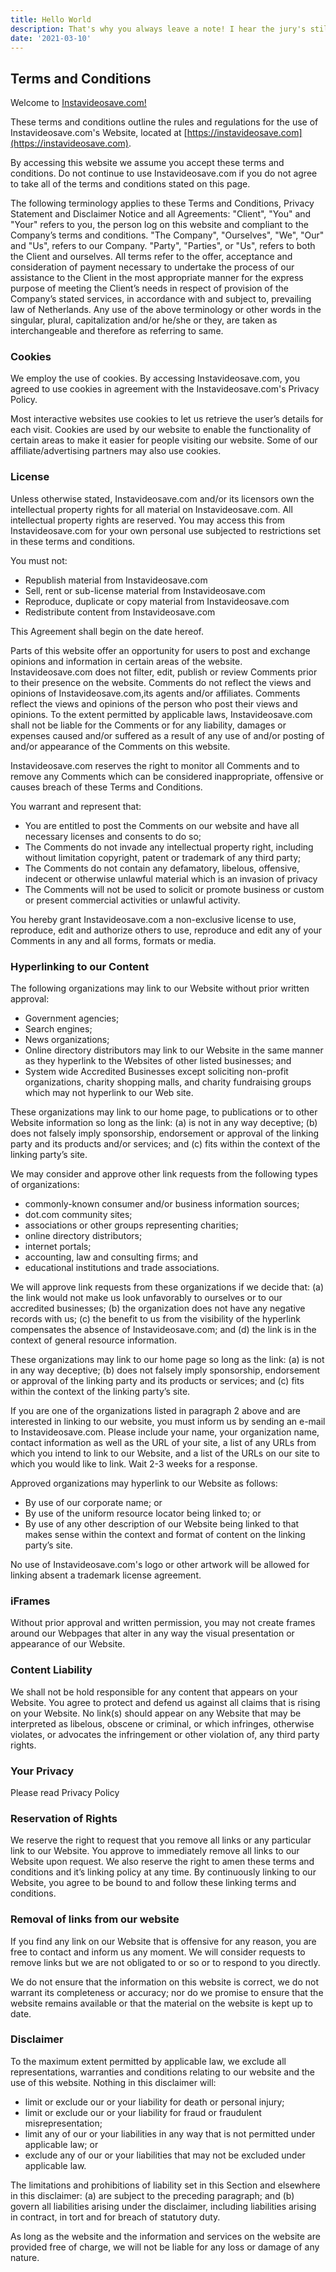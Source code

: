 ```yaml
---
title: Hello World
description: That's why you always leave a note! I hear the jury's still out on science. Did you enjoy your meal, Mom? You drank it fast enough. I'm half machine. I'm a monster. We just call it a sausage.
date: '2021-03-10'
---
```


<div class="nuxt-content">

## [<span class="icon icon-link"></span>](#terms-and-conditions)**Terms and Conditions**

Welcome to [Instavideosave.com!](https://instavideosave.com)

These terms and conditions outline the rules and regulations for the use of Instavideosave.com's Website, located at [https://instavideosave.com](https://instavideosave.com).

By accessing this website we assume you accept these terms and conditions. Do not continue to use Instavideosave.com if you do not agree to take all of the terms and conditions stated on this page.

The following terminology applies to these Terms and Conditions, Privacy Statement and Disclaimer Notice and all Agreements: "Client", "You" and "Your" refers to you, the person log on this website and compliant to the Company’s terms and conditions. "The Company", "Ourselves", "We", "Our" and "Us", refers to our Company. "Party", "Parties", or "Us", refers to both the Client and ourselves. All terms refer to the offer, acceptance and consideration of payment necessary to undertake the process of our assistance to the Client in the most appropriate manner for the express purpose of meeting the Client’s needs in respect of provision of the Company’s stated services, in accordance with and subject to, prevailing law of Netherlands. Any use of the above terminology or other words in the singular, plural, capitalization and/or he/she or they, are taken as interchangeable and therefore as referring to same.

### [<span class="icon icon-link"></span>](#cookies)**Cookies**

We employ the use of cookies. By accessing Instavideosave.com, you agreed to use cookies in agreement with the Instavideosave.com's Privacy Policy.

Most interactive websites use cookies to let us retrieve the user’s details for each visit. Cookies are used by our website to enable the functionality of certain areas to make it easier for people visiting our website. Some of our affiliate/advertising partners may also use cookies.

### [<span class="icon icon-link"></span>](#license)**License**

Unless otherwise stated, Instavideosave.com and/or its licensors own the intellectual property rights for all material on Instavideosave.com. All intellectual property rights are reserved. You may access this from Instavideosave.com for your own personal use subjected to restrictions set in these terms and conditions.

You must not:

*   Republish material from Instavideosave.com
*   Sell, rent or sub-license material from Instavideosave.com
*   Reproduce, duplicate or copy material from Instavideosave.com
*   Redistribute content from Instavideosave.com

This Agreement shall begin on the date hereof.

Parts of this website offer an opportunity for users to post and exchange opinions and information in certain areas of the website. Instavideosave.com does not filter, edit, publish or review Comments prior to their presence on the website. Comments do not reflect the views and opinions of Instavideosave.com,its agents and/or affiliates. Comments reflect the views and opinions of the person who post their views and opinions. To the extent permitted by applicable laws, Instavideosave.com shall not be liable for the Comments or for any liability, damages or expenses caused and/or suffered as a result of any use of and/or posting of and/or appearance of the Comments on this website.

Instavideosave.com reserves the right to monitor all Comments and to remove any Comments which can be considered inappropriate, offensive or causes breach of these Terms and Conditions.

You warrant and represent that:

*   You are entitled to post the Comments on our website and have all necessary licenses and consents to do so;
*   The Comments do not invade any intellectual property right, including without limitation copyright, patent or trademark of any third party;
*   The Comments do not contain any defamatory, libelous, offensive, indecent or otherwise unlawful material which is an invasion of privacy
*   The Comments will not be used to solicit or promote business or custom or present commercial activities or unlawful activity.

You hereby grant Instavideosave.com a non-exclusive license to use, reproduce, edit and authorize others to use, reproduce and edit any of your Comments in any and all forms, formats or media.

### [<span class="icon icon-link"></span>](#hyperlinking-to-our-content)**Hyperlinking to our Content**

The following organizations may link to our Website without prior written approval:

*   Government agencies;
*   Search engines;
*   News organizations;
*   Online directory distributors may link to our Website in the same manner as they hyperlink to the Websites of other listed businesses; and
*   System wide Accredited Businesses except soliciting non-profit organizations, charity shopping malls, and charity fundraising groups which may not hyperlink to our Web site.

These organizations may link to our home page, to publications or to other Website information so long as the link: (a) is not in any way deceptive; (b) does not falsely imply sponsorship, endorsement or approval of the linking party and its products and/or services; and (c) fits within the context of the linking party’s site.

We may consider and approve other link requests from the following types of organizations:

*   commonly-known consumer and/or business information sources;
*   dot.com community sites;
*   associations or other groups representing charities;
*   online directory distributors;
*   internet portals;
*   accounting, law and consulting firms; and
*   educational institutions and trade associations.

We will approve link requests from these organizations if we decide that: (a) the link would not make us look unfavorably to ourselves or to our accredited businesses; (b) the organization does not have any negative records with us; (c) the benefit to us from the visibility of the hyperlink compensates the absence of Instavideosave.com; and (d) the link is in the context of general resource information.

These organizations may link to our home page so long as the link: (a) is not in any way deceptive; (b) does not falsely imply sponsorship, endorsement or approval of the linking party and its products or services; and (c) fits within the context of the linking party’s site.

If you are one of the organizations listed in paragraph 2 above and are interested in linking to our website, you must inform us by sending an e-mail to Instavideosave.com. Please include your name, your organization name, contact information as well as the URL of your site, a list of any URLs from which you intend to link to our Website, and a list of the URLs on our site to which you would like to link. Wait 2-3 weeks for a response.

Approved organizations may hyperlink to our Website as follows:

*   By use of our corporate name; or
*   By use of the uniform resource locator being linked to; or
*   By use of any other description of our Website being linked to that makes sense within the context and format of content on the linking party’s site.

No use of Instavideosave.com's logo or other artwork will be allowed for linking absent a trademark license agreement.

### [<span class="icon icon-link"></span>](#iframes)**iFrames**

Without prior approval and written permission, you may not create frames around our Webpages that alter in any way the visual presentation or appearance of our Website.

### [<span class="icon icon-link"></span>](#content-liability)**Content Liability**

We shall not be hold responsible for any content that appears on your Website. You agree to protect and defend us against all claims that is rising on your Website. No link(s) should appear on any Website that may be interpreted as libelous, obscene or criminal, or which infringes, otherwise violates, or advocates the infringement or other violation of, any third party rights.

### [<span class="icon icon-link"></span>](#your-privacy)**Your Privacy**

Please read Privacy Policy

### [<span class="icon icon-link"></span>](#reservation-of-rights)**Reservation of Rights**

We reserve the right to request that you remove all links or any particular link to our Website. You approve to immediately remove all links to our Website upon request. We also reserve the right to amen these terms and conditions and it’s linking policy at any time. By continuously linking to our Website, you agree to be bound to and follow these linking terms and conditions.

### [<span class="icon icon-link"></span>](#removal-of-links-from-our-website)**Removal of links from our website**

If you find any link on our Website that is offensive for any reason, you are free to contact and inform us any moment. We will consider requests to remove links but we are not obligated to or so or to respond to you directly.

We do not ensure that the information on this website is correct, we do not warrant its completeness or accuracy; nor do we promise to ensure that the website remains available or that the material on the website is kept up to date.

### [<span class="icon icon-link"></span>](#disclaimer)**Disclaimer**

To the maximum extent permitted by applicable law, we exclude all representations, warranties and conditions relating to our website and the use of this website. Nothing in this disclaimer will:

*   limit or exclude our or your liability for death or personal injury;
*   limit or exclude our or your liability for fraud or fraudulent misrepresentation;
*   limit any of our or your liabilities in any way that is not permitted under applicable law; or
*   exclude any of our or your liabilities that may not be excluded under applicable law.

The limitations and prohibitions of liability set in this Section and elsewhere in this disclaimer: (a) are subject to the preceding paragraph; and (b) govern all liabilities arising under the disclaimer, including liabilities arising in contract, in tort and for breach of statutory duty.

As long as the website and the information and services on the website are provided free of charge, we will not be liable for any loss or damage of any nature.

</div>